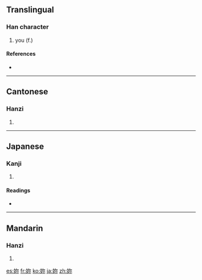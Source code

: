 {{also|你|您}}
==Translingual==

===Han character===
{{Han char|rn=38|rad=女|as=05|sn=8|four=4749<sub>2</sub>|canj=女弓火 (VNF)|ids=⿰[[女]][[尔]]}}

# you (f.)

====References====
* {{Han ref|kx=0257.200|dkj=06130|dj=0522.160|hdz=21039.090|uh=59B3|ud=22963|bh=A970|bd=43376}}

----

==Cantonese==

===Hanzi===
{{yue-hanzi|jyut=|y=naai5, nei5}}

# {{defn|Cantonese|sort=女05}}

----

==Japanese==

===Kanji===
{{ja-kanji|grade=|rs=女05}}

# {{defn|Japanese|sort=女05}}

====Readings====
* {{ja-readings|on=[[だい]] (dai), [[ない]] (nai), [[でい]] (dei), [[じ]] (ji)|kun=[[はは]] (haha)}}

----

==Mandarin==

===Hanzi===
{{cmn-hanzi|pin=[[nǎi]], [[nǐ]] ([[nai3]], [[ni3]])|wg=nai<sup>3</sup>, ni<sup>3</sup>}}

# {{defn|Mandarin|sort=女05}}

[[es:妳]]
[[fr:妳]]
[[ko:妳]]
[[ja:妳]]
[[zh:妳]]